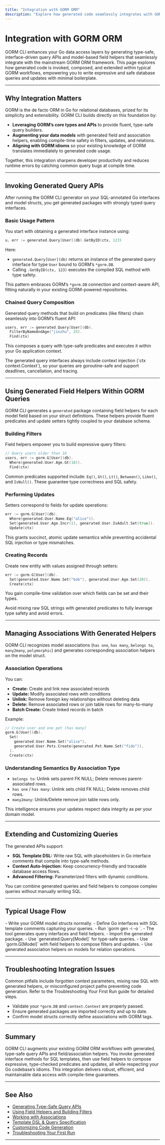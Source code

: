 ```yaml
---
title: "Integration with GORM ORM"
description: "Explore how generated code seamlessly integrates with GORM and typical Go database workflows. See how users invoke, compose, and extend generated queries and field helpers within their data access layers."
---
```


# Integration with GORM ORM

GORM CLI enhances your Go data access layers by generating type-safe, interface-driven query APIs and model-based field helpers that seamlessly integrate with the mainstream GORM ORM framework. This page explores how generated code is invoked, composed, and extended within typical GORM workflows, empowering you to write expressive and safe database queries and updates with minimal boilerplate.

---

## Why Integration Matters

GORM is the de facto ORM in Go for relational databases, prized for its simplicity and extensibility. GORM CLI builds directly on this foundation by:

- **Leveraging GORM’s core types and APIs** to provide fluent, type-safe query builders.
- **Augmenting your data models** with generated field and association helpers, enabling compile-time safety in filters, updates, and relations.
- **Aligning with GORM idioms** so your existing knowledge of GORM translates immediately to generated code usage.

Together, this integration sharpens developer productivity and reduces runtime errors by catching common query bugs at compile time.

---

## Invoking Generated Query APIs

After running the GORM CLI generator on your SQL-annotated Go interfaces and model structs, you get generated packages with strongly typed query interfaces.

### Basic Usage Pattern

You start with obtaining a generated interface instance using:

```go
u, err := generated.Query[User](db).GetByID(ctx, 123)
```

Here:

- `generated.Query[User](db)` returns an instance of the generated query interface for type `User` bound to GORM’s `*gorm.DB`.
- Calling `.GetByID(ctx, 123)` executes the compiled SQL method with type safety.

This pattern embraces GORM’s `*gorm.DB` connection and context-aware API, fitting naturally in your existing GORM-powered repositories.

### Chained Query Composition

Generated query methods that build on predicates (like filters) chain seamlessly into GORM’s fluent API:

```go
users, err := generated.Query[User](db).
  FilterByNameAndAge("jinzhu", 25).
  Find(ctx)
```

This composes a query with type-safe predicates and executes it within your Go application context.

<Tip>
The generated query interfaces always include context injection (`ctx context.Context`), so your queries are goroutine-safe and support deadlines, cancellation, and tracing.
</Tip>

---

## Using Generated Field Helpers Within GORM Queries

GORM CLI generates a `generated` package containing field helpers for each model field based on your struct definitions. These helpers provide fluent predicates and update setters tightly coupled to your database schema.

### Building Filters

Field helpers empower you to build expressive query filters:

```go
// Query users older than 18
users, err := gorm.G[User](db).
  Where(generated.User.Age.Gt(18)).
  Find(ctx)
```

Common predicates supported include: `Eq()`, `Gt()`, `Lt()`, `Between()`, `Like()`, and `IsNull()`. These guarantee type correctness and SQL safety.

### Performing Updates

Setters correspond to fields for update operations:

```go
err := gorm.G[User](db).
  Where(generated.User.Name.Eq("alice")).
  Set(generated.User.Age.Incr(1), generated.User.IsAdult.Set(true)).
  Update(ctx)
```

This grants succinct, atomic update semantics while preventing accidental SQL injection or type mismatches.

### Creating Records

Create new entity with values assigned through setters:

```go
err := gorm.G[User](db).
  Set(generated.User.Name.Set("bob"), generated.User.Age.Set(20)).
  Create(ctx)
```

You gain compile-time validation over which fields can be set and their types.

<Warning>
Avoid mixing raw SQL strings with generated predicates to fully leverage type safety and avoid errors.
</Warning>

---

## Managing Associations With Generated Helpers

GORM CLI recognizes model associations (`has one`, `has many`, `belongs to`, `many2many`, `polymorphic`) and generates corresponding association helpers on the model struct.

### Association Operations

You can:

- **Create:** Create and link new associated records
- **Update:** Modify associated rows with conditions
- **Unlink:** Remove foreign key relationships without deleting data
- **Delete:** Remove associated rows or join table rows for many-to-many
- **Batch Create:** Create linked records in batch

Example:

```go
// Create user and one pet (has many)
gorm.G[User](db).
  Set(
    generated.User.Name.Set("alice"),
    generated.User.Pets.Create(generated.Pet.Name.Set("fido")),
  ).
  Create(ctx)
```

### Understanding Semantics By Association Type

- `belongs to`: Unlink sets parent FK NULL; Delete removes parent-associated rows.
- `has one` / `has many`: Unlink sets child FK NULL; Delete removes child rows.
- `many2many`: Unlink/Delete remove join table rows only.

This intelligence ensures your updates respect data integrity as per your domain model.

---

## Extending and Customizing Queries

The generated APIs support:

- **SQL Template DSL:** Write raw SQL with placeholders in Go interface comments that compile into type-safe methods.
- **Context Auto-Injection:** Keep concurrency-friendly and traceable database access flows.
- **Advanced Filtering:** Parameterized filters with dynamic conditions.

You can combine generated queries and field helpers to compose complex queries without manually writing SQL.

---

## Typical Usage Flow

<Steps>
<Step title="Define Models and Query Interfaces">
- Write your GORM model structs normally.
- Define Go interfaces with SQL template comments capturing your queries.
</Step>
<Step title="Generate Code with GORM CLI">
- Run `gorm gen -i <input_file> -o <output_path>`.
- The tool generates query interfaces and field helpers.
</Step>
<Step title="Invoke Generated Queries in Code">
- Import the generated package.
- Use `generated.Query[Model]` for type-safe queries.
- Use `gorm.G[Model]` with field helpers to compose filters and updates.
</Step>
<Step title="Manage Associations">
- Use generated association helpers on models for relation operations.
</Step>
</Steps>

---

## Troubleshooting Integration Issues

<Tip>
Common pitfalls include forgotten context parameters, mixing raw SQL with generated helpers, or misconfigured project paths preventing code generation. Refer to the Troubleshooting Your First Run guide for detailed steps.
</Tip>

- Validate your `*gorm.DB` and `context.Context` are properly passed.
- Ensure generated packages are imported correctly and up to date.
- Confirm model structs correctly define associations with GORM tags.

---

## Summary

GORM CLI augments your existing GORM ORM workflows with generated, type-safe query APIs and field/association helpers. You invoke generated interface methods for SQL templates, then use field helpers to compose expressive, type-checked predicates and updates, all while respecting your Go codebase’s idioms. This integration delivers robust, efficient, and maintainable data access with compile-time guarantees.

---

## See Also

- [Generating Type-Safe Query APIs](/guides/core-workflows/generating-type-safe-queries)
- [Using Field Helpers and Building Filters](/guides/core-workflows/field-helpers-and-filters)
- [Working with Associations](/guides/advanced-patterns/working-with-associations)
- [Template DSL & Query Specification](/concepts/architecture-dataflow/template-dsl)
- [Customizing Code Generation](/guides/advanced-patterns/customizing-generation-output)
- [Troubleshooting Your First Run](/getting-started/first-steps-with-gorm-cli/troubleshooting-first-run)

---